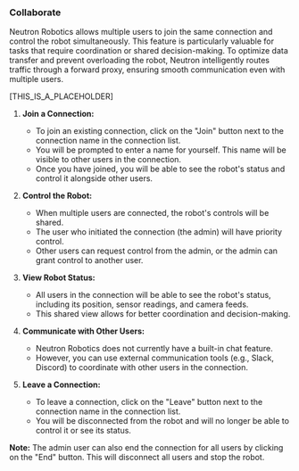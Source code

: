 ### Collaborate

Neutron Robotics allows multiple users to join the same connection and control the robot simultaneously. This feature is particularly valuable for tasks that require coordination or shared decision-making. To optimize data transfer and prevent overloading the robot, Neutron intelligently routes traffic through a forward proxy, ensuring smooth communication even with multiple users.

[THIS_IS_A_PLACEHOLDER]

1.  **Join a Connection:**
    *   To join an existing connection, click on the "Join" button next to the connection name in the connection list.
    *   You will be prompted to enter a name for yourself. This name will be visible to other users in the connection.
    *   Once you have joined, you will be able to see the robot's status and control it alongside other users.

2.  **Control the Robot:**
    *   When multiple users are connected, the robot's controls will be shared.
    *   The user who initiated the connection (the admin) will have priority control.
    *   Other users can request control from the admin, or the admin can grant control to another user.

3.  **View Robot Status:**
    *   All users in the connection will be able to see the robot's status, including its position, sensor readings, and camera feeds.
    *   This shared view allows for better coordination and decision-making.

4.  **Communicate with Other Users:**
    *   Neutron Robotics does not currently have a built-in chat feature.
    *   However, you can use external communication tools (e.g., Slack, Discord) to coordinate with other users in the connection.

5.  **Leave a Connection:**
    *   To leave a connection, click on the "Leave" button next to the connection name in the connection list.
    *   You will be disconnected from the robot and will no longer be able to control it or see its status.

**Note:** The admin user can also end the connection for all users by clicking on the "End" button. This will disconnect all users and stop the robot.